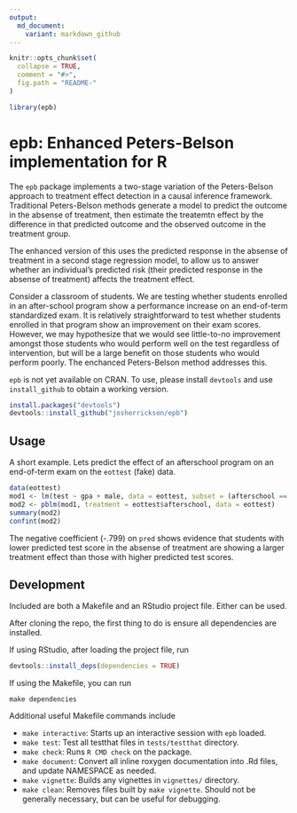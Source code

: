 ```yaml
---
output:
  md_document:
    variant: markdown_github
---
```


<!-- README.md is generated from README.Rmd. Please edit that file -->

```r
knitr::opts_chunk$set(
  collapse = TRUE,
  comment = "#>",
  fig.path = "README-"
)
```

```r
library(epb)
```

# epb: Enhanced Peters-Belson implementation for R

The `epb` package implements a two-stage variation of the Peters-Belson approach to treatment
effect detection in a causal inference framework. Traditional Peters-Belson methods generate a
model to predict the outcome in the absense of treatment, then estimate the treatemtn effect by
the difference in that predicted outcome and the observed outcome in the treatment group.

The enhanced version of this uses the predicted response in the absense of treatment in a
second stage regression model, to allow us to answer whether an individual's predicted risk
(their predicted response in the absense of treatment) affects the treatment effect.

Consider a classroom of students. We are testing whether students enrolled in an after-school
program show a performance increase on an end-of-term standardized exam. It is relatively
straightforward to test whether students enrolled in that program show an improvement on their
exam scores. However, we may hypothesize that we would see little-to-no improvement amongst
those students who would perform well on the test regardless of intervention, but will be a
large benefit on those students who would perform poorly. The enchanced Peters-Belson method
addresses this.

`epb` is not yet available on CRAN. To use, please install `devtools` and use `install_github`
to obtain a working version.

```r
install.packages("devtools")
devtools::install_github("josherrickson/epb")
```

## Usage

A short example. Lets predict the effect of an afterschool program on an end-of-term exam on
the `eottest` (fake) data.

```r
data(eottest)
mod1 <- lm(test ~ gpa + male, data = eottest, subset = (afterschool == 0))
mod2 <- pblm(mod1, treatment = eottest$afterschool, data = eottest)
summary(mod2)
confint(mod2)
```

The negative coefficient (-.799) on `pred` shows evidence that students with lower predicted
test score in the absense of treatment are showing a larger treatment effect than those with
higher predicted test scores.

## Development

Included are both a Makefile and an RStudio project file. Either can be used.

After cloning the repo, the first thing to do is ensure all dependencies are installed.

If using RStudio, after loading the project file, run

```r
devtools::install_deps(dependencies = TRUE)
```

If using the Makefile, you can run

```
make dependencies
```

Additional useful Makefile commands include

- `make interactive`: Starts up an interactive session with `epb` loaded.
- `make test`: Test all testthat files in `tests/testthat` directory.
- `make check`: Runs `R CMD check` on the package.
- `make document`: Convert all inline roxygen documentation into .Rd files, and update
NAMESPACE as needed.
- `make vignette`: Builds any vignettes in `vignettes/` directory.
- `make clean`: Removes files built by `make vignette`. Should not be generally necessary, but
can be useful for debugging.
